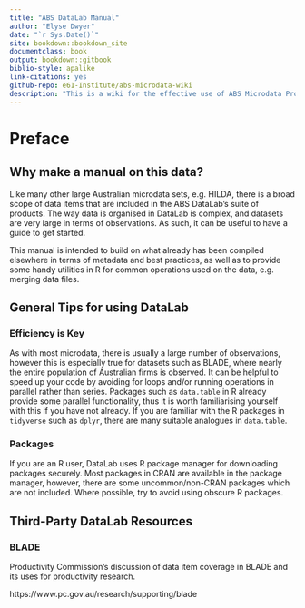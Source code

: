 ```yaml
--- 
title: "ABS DataLab Manual"
author: "Elyse Dwyer"
date: "`r Sys.Date()`"
site: bookdown::bookdown_site
documentclass: book
output: bookdown::gitbook
biblio-style: apalike
link-citations: yes
github-repo: e61-Institute/abs-microdata-wiki
description: "This is a wiki for the effective use of ABS Microdata Products in DataLab"
---
```


# Preface

## Why make a manual on this data?

Like many other large Australian microdata sets, e.g. HILDA, there is a broad scope of 
data items that are included in the ABS DataLab's suite of products. The way data is organised in DataLab is complex, and datasets are very large in terms of observations. As such, it can be useful to have a guide to get started.

This manual is intended to build on what already has been compiled elsewhere in terms of metadata and 
best practices, as well as to provide some handy utilities in R for common operations used on the data, e.g. 
merging data files. 

## General Tips for using DataLab

### Efficiency is Key

As with most microdata, there is usually a large number of observations, however this is especially true for datasets such as BLADE, where nearly the entire population of Australian firms is observed. It can be helpful to speed up your code by avoiding for loops and/or running operations in parallel rather than series. Packages such as `data.table` in R already provide some parallel functionality, thus it is worth familiarising yourself with this if you have not already. If you are familiar with the R packages in `tidyverse` such as `dplyr`, there are many suitable analogues in `data.table`.

### Packages

If you are an R user, DataLab uses R package manager for downloading packages securely. Most packages in CRAN are available in the package manager, however, there are some uncommon/non-CRAN packages which are not included. Where possible, try to avoid using obscure R packages.

## Third-Party DataLab Resources

### BLADE

Productivity Commission's discussion of data item coverage in BLADE and its uses for productivity research.

https://www.pc.gov.au/research/supporting/blade


